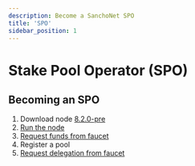 ```yaml
---
description: Become a SanchoNet SPO
title: 'SPO'
sidebar_position: 1
---
```


# Stake Pool Operator (SPO)

## Becoming an SPO

1. Download node [8.2.0-pre](https://github.com/input-output-hk/cardano-node/releases/tag/8.2.0-pre)
2. [Run the node](tutorials/start-a-node.mdx)
3. [Request funds from faucet](https://faucet.sanchonet.world.dev.cardano.org/basic-faucet)
4. Register a pool
5. [Request delegation from faucet](https://faucet.sanchonet.world.dev.cardano.org/basic-faucet)